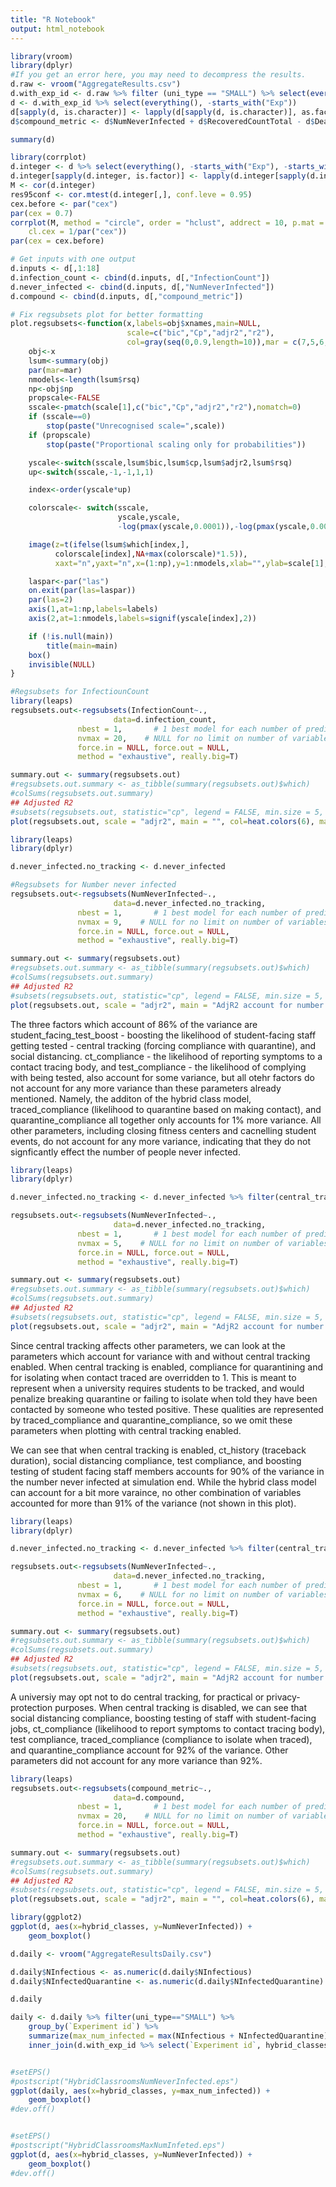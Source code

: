 ---
title: "R Notebook"
output: html_notebook
---

```{r}
library(vroom)
library(dplyr)
#If you get an error here, you may need to decompress the results.
d.raw <- vroom("AggregateResults.csv")
d.with_exp_id <- d.raw %>% filter (uni_type == "SMALL") %>% select(everything(), -ends_with("min"), -ends_with("max"), -46, -starts_with("uni"), -starts_with("NumQuarantinedInfectiousThroughPolicy"))
d <- d.with_exp_id %>% select(everything(), -starts_with("Exp"))
d[sapply(d, is.character)] <- lapply(d[sapply(d, is.character)], as.factor)
d$compound_metric <- d$NumNeverInfected + d$RecoveredCountTotal - d$Death_Count - d$TotalReinfected
```


```{r}
summary(d)
```

```{r, fig.width = 12, fig.height = 12}
library(corrplot)
d.integer <- d %>% select(everything(), -starts_with("Exp"), -starts_with("uni"))
d.integer[sapply(d.integer, is.factor)] <- lapply(d.integer[sapply(d.integer, is.factor)], as.integer)
M <- cor(d.integer)
res95conf <- cor.mtest(d.integer[,], conf.leve = 0.95)
cex.before <- par("cex")
par(cex = 0.7)
corrplot(M, method = "circle", order = "hclust", addrect = 10, p.mat = res95conf$p, sig.level = .05, tl.cex = 1/par("cex"),
    cl.cex = 1/par("cex"))
par(cex = cex.before)
```
```{r}
# Get inputs with one output
d.inputs <- d[,1:18]
d.infection_count <- cbind(d.inputs, d[,"InfectionCount"])
d.never_infected <- cbind(d.inputs, d[,"NumNeverInfected"])
d.compound <- cbind(d.inputs, d[,"compound_metric"])

# Fix regsubsets plot for better formatting
plot.regsubsets<-function(x,labels=obj$xnames,main=NULL,
                          scale=c("bic","Cp","adjr2","r2"),
                          col=gray(seq(0,0.9,length=10)),mar = c(7,5,6,3)+0.1, ...){
    obj<-x
    lsum<-summary(obj)
    par(mar=mar)
    nmodels<-length(lsum$rsq)
    np<-obj$np
    propscale<-FALSE
    sscale<-pmatch(scale[1],c("bic","Cp","adjr2","r2"),nomatch=0)
    if (sscale==0)
        stop(paste("Unrecognised scale=",scale))
    if (propscale)
        stop(paste("Proportional scaling only for probabilities"))

    yscale<-switch(sscale,lsum$bic,lsum$cp,lsum$adjr2,lsum$rsq)
    up<-switch(sscale,-1,-1,1,1)

    index<-order(yscale*up)

    colorscale<- switch(sscale,
                        yscale,yscale,
                        -log(pmax(yscale,0.0001)),-log(pmax(yscale,0.0001)))

    image(z=t(ifelse(lsum$which[index,],
          colorscale[index],NA+max(colorscale)*1.5)),
          xaxt="n",yaxt="n",x=(1:np),y=1:nmodels,xlab="",ylab=scale[1],col=col)

    laspar<-par("las")
    on.exit(par(las=laspar))
    par(las=2)
    axis(1,at=1:np,labels=labels)
    axis(2,at=1:nmodels,labels=signif(yscale[index],2))

    if (!is.null(main))
        title(main=main)
    box()
    invisible(NULL)
}
```


```{r, figure.height = 15, fig.width=13}
#Regsubsets for InfectiounCount
library(leaps)
regsubsets.out<-regsubsets(InfectionCount~.,
                       data=d.infection_count,
               nbest = 1,       # 1 best model for each number of predictors
               nvmax = 20,    # NULL for no limit on number of variables
               force.in = NULL, force.out = NULL,
               method = "exhaustive", really.big=T)

summary.out <- summary(regsubsets.out)
#regsubsets.out.summary <- as_tibble(summary(regsubsets.out)$which)
#colSums(regsubsets.out.summary)
## Adjusted R2
#subsets(regsubsets.out, statistic="cp", legend = FALSE, min.size = 5, main = "Mallow Cp")
plot(regsubsets.out, scale = "adjr2", main = "", col=heat.colors(6), mar = c(7,5,6,3)+7)
```



```{r, fig.height=8, fig.width=9}
library(leaps)
library(dplyr)

d.never_infected.no_tracking <- d.never_infected

#Regsubsets for Number never infected
regsubsets.out<-regsubsets(NumNeverInfected~.,
                       data=d.never_infected.no_tracking,
               nbest = 1,       # 1 best model for each number of predictors
               nvmax = 9,    # NULL for no limit on number of variables
               force.in = NULL, force.out = NULL,
               method = "exhaustive", really.big=T)

summary.out <- summary(regsubsets.out)
#regsubsets.out.summary <- as_tibble(summary(regsubsets.out)$which)
#colSums(regsubsets.out.summary)
## Adjusted R2
#subsets(regsubsets.out, statistic="cp", legend = FALSE, min.size = 5, main = "Mallow Cp")
plot(regsubsets.out, scale = "adjr2", main = "AdjR2 account for number never infected with central tracking", col=heat.colors(6), mar = c(28,3,2,1))
```

The three factors which account of 86% of the variance are student_facing_test_boost - boosting the likelihood of student-facing staff getting tested - central tracking (forcing compliance with quarantine), and social distancing. ct_compliance - the likelihood of reporting symptoms to a contact tracing body, and test_compliance - the likelihood of complying with being tested, also account for some variance, but all otehr factors do not account for any more variance than these parameters already mentioned. Namely, the additon of the hybrid class model, traced_compliance (likelihood to quarantine based on making contact), and quarantine_compliance all together only accounts for 1% more variance. All other parameters, including closing fitness centers and cacnelling student events, do not account for any more variance, indicating that they do not signficantly effect the number of people never infected.

```{r, fig.height=8, fig.width=9}
library(leaps)
library(dplyr)

d.never_infected.no_tracking <- d.never_infected %>% filter(central_tracking=="YES") %>% select(everything(), -traced_compliance, -quarantine_compliance)

regsubsets.out<-regsubsets(NumNeverInfected~.,
                       data=d.never_infected.no_tracking,
               nbest = 1,       # 1 best model for each number of predictors
               nvmax = 5,    # NULL for no limit on number of variables
               force.in = NULL, force.out = NULL,
               method = "exhaustive", really.big=T)

summary.out <- summary(regsubsets.out)
#regsubsets.out.summary <- as_tibble(summary(regsubsets.out)$which)
#colSums(regsubsets.out.summary)
## Adjusted R2
#subsets(regsubsets.out, statistic="cp", legend = FALSE, min.size = 5, main = "Mallow Cp")
plot(regsubsets.out, scale = "adjr2", main = "AdjR2 account for number never infected with central tracking", col=heat.colors(6), mar = c(28,3,2,1))
```

Since central tracking affects other parameters, we can look at the parameters which account for variance with and without central tracking enabled. When central tracking is enabled, compliance for quarantining and for isolating when contact traced are overridden to 1. This is meant to represent when a university requires students to be tracked, and would penalize breaking quarantine or failing to isolate when told they have been contacted by someone who tested positive. These qualities are represented by traced_compliance and quarantine_compliance, so we omit these parameters when plotting with central tracking enabled.

We can see that when central tracking is enabled, ct_history (traceback duration), social distancing compliance, test compliance, and boosting testing of student facing staff members accounts for 90% of the variance in the number never infected at simulation end. While the hybrid class model can account for a bit more varaince, no other combination of variables accounted for more than 91% of the variance (not shown in this plot).

```{r, fig.height=8, fig.width=9}
library(leaps)
library(dplyr)

d.never_infected.no_tracking <- d.never_infected %>% filter(central_tracking=="NO") %>% select(everything(), -central_tracking)

regsubsets.out<-regsubsets(NumNeverInfected~.,
                       data=d.never_infected.no_tracking,
               nbest = 1,       # 1 best model for each number of predictors
               nvmax = 6,    # NULL for no limit on number of variables
               force.in = NULL, force.out = NULL,
               method = "exhaustive", really.big=T)

summary.out <- summary(regsubsets.out)
#regsubsets.out.summary <- as_tibble(summary(regsubsets.out)$which)
#colSums(regsubsets.out.summary)
## Adjusted R2
#subsets(regsubsets.out, statistic="cp", legend = FALSE, min.size = 5, main = "Mallow Cp")
plot(regsubsets.out, scale = "adjr2", main = "AdjR2 account for number never infected without central tracking", col=heat.colors(6),  mar = c(28,3,2,1))
```

A universiy may opt not to do central tracking, for practical or privacy-protection purposes. When central tracking is disabled, we can see that social distancing compliance, boosting testing of staff with student-facing jobs, ct_compliance (likelihood to report symptoms to contact tracing body), test compliance, traced_compliance (compliance to isolate when traced), and quarantine_compliance account for 92% of the variance. Other parameters did not account for any more variance than 92%.

```{r, figure.height = 15, fig.width=13}


library(leaps)
regsubsets.out<-regsubsets(compound_metric~.,
                       data=d.compound,
               nbest = 1,       # 1 best model for each number of predictors
               nvmax = 20,    # NULL for no limit on number of variables
               force.in = NULL, force.out = NULL,
               method = "exhaustive", really.big=T)

summary.out <- summary(regsubsets.out)
#regsubsets.out.summary <- as_tibble(summary(regsubsets.out)$which)
#colSums(regsubsets.out.summary)
## Adjusted R2
#subsets(regsubsets.out, statistic="cp", legend = FALSE, min.size = 5, main = "Mallow Cp")
plot(regsubsets.out, scale = "adjr2", main = "", col=heat.colors(6), mar = c(7,5,6,3)+7)
```

```{r}
library(ggplot2)
ggplot(d, aes(x=hybrid_classes, y=NumNeverInfected)) +
    geom_boxplot()
```


```{r}
d.daily <- vroom("AggregateResultsDaily.csv")
```

```{r}
d.daily$NInfectious <- as.numeric(d.daily$NInfectious)
d.daily$NInfectedQuarantine <- as.numeric(d.daily$NInfectedQuarantine)
```

```{r}
d.daily
```


```{r}
daily <- d.daily %>% filter(uni_type=="SMALL") %>%
    group_by(`Experiment id`) %>%
    summarize(max_num_infected = max(NInfectious + NInfectedQuarantine)) %>%
    inner_join(d.with_exp_id %>% select(`Experiment id`, hybrid_classes) %>% distinct())


#setEPS()
#postscript("HybridClassroomsNumNeverInfected.eps")
ggplot(daily, aes(x=hybrid_classes, y=max_num_infected)) +
    geom_boxplot()
#dev.off()


#setEPS()
#postscript("HybridClassroomsMaxNumInfeted.eps")
ggplot(d, aes(x=hybrid_classes, y=NumNeverInfected)) +
    geom_boxplot()
#dev.off()
```
